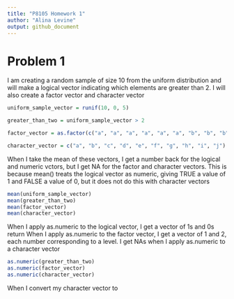 ```yaml
---
title: "P8105 Homework 1"
author: "Alina Levine"
output: github_document
---
```


# Problem 1


I am creating a random sample of size 10 from the uniform distribution and will make 
a logical vector indicating which elements are greater than 2. I will also create a factor vector
and character vector

```r

uniform_sample_vector = runif(10, 0, 5)

greater_than_two = uniform_sample_vector > 2

factor_vector = as.factor(c("a", "a", "a", "a", "a", "a", "b", "b", "b", "b"))

character_vector = c("a", "b", "c", "d", "e", "f", "g", "h", "i", "j")

```

When I take the mean of these vectors, I get a number back for the 
logical and numeric vctors, but I get NA for the factor and character vectors. This is because
mean() treats the logical vector as numeric, giving TRUE a value of 1
and FALSE a value of 0, but it does not do this with character vectors

```r
mean(uniform_sample_vector)
mean(greater_than_two)
mean(factor_vector)
mean(character_vector)

```


When I apply as.numeric to the logical vector, I get a vector of 1s and 0s return
When I apply as.numeric to the factor vector, I get a vector of 1 and 2, each number
corresponding to a level. I get NAs when I apply as.numeric to a character vector

```r

as.numeric(greater_than_two)
as.numeric(factor_vector)
as.numeric(character_vector)


```

When I convert my character vector to 

```r


```




